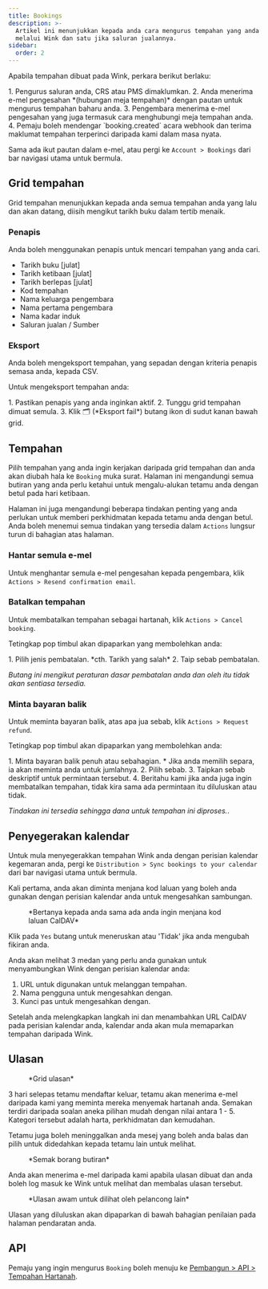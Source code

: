 ```yaml
---
title: Bookings
description: >-
  Artikel ini menunjukkan kepada anda cara mengurus tempahan yang anda terima
  melalui Wink dan satu jika saluran jualannya.
sidebar:
  order: 2
---
```


Apabila tempahan dibuat pada Wink, perkara berikut berlaku:

<Steps>
  1. Pengurus saluran anda, CRS atau PMS dimaklumkan.
  2. Anda menerima e-mel pengesahan *(hubungan meja tempahan)* dengan pautan untuk mengurus tempahan baharu anda.
  3. Pengembara menerima e-mel pengesahan yang juga termasuk cara menghubungi meja tempahan anda.
  4. Pemaju boleh mendengar `booking.created` acara webhook dan terima maklumat tempahan terperinci daripada kami dalam masa nyata.
</Steps>


Sama ada ikut pautan dalam e-mel, atau pergi ke `Account > Bookings` dari bar navigasi utama untuk bermula.

## Grid tempahan

Grid tempahan menunjukkan kepada anda semua tempahan anda yang lalu dan akan datang, diisih mengikut tarikh buku dalam tertib menaik.

### Penapis

Anda boleh menggunakan penapis untuk mencari tempahan yang anda cari.

* Tarikh buku \[julat]
* Tarikh ketibaan \[julat]
* Tarikh berlepas \[julat]
* Kod tempahan
* Nama keluarga pengembara
* Nama pertama pengembara
* Nama kadar induk
* Saluran jualan / Sumber

### Eksport

Anda boleh mengeksport tempahan, yang sepadan dengan kriteria penapis semasa anda, kepada CSV.

Untuk mengeksport tempahan anda:

<Steps>
  1. Pastikan penapis yang anda inginkan aktif.
  2. Tunggu grid tempahan dimuat semula.
  3. Klik 🗂️ (*Eksport fail*) butang ikon di sudut kanan bawah grid.
</Steps>


## Tempahan

Pilih tempahan yang anda ingin kerjakan daripada grid tempahan dan anda akan diubah hala ke `Booking` muka surat.
Halaman ini mengandungi semua butiran yang anda perlu ketahui untuk mengalu-alukan tetamu anda dengan betul pada hari ketibaan.

Halaman ini juga mengandungi beberapa tindakan penting yang anda perlukan untuk memberi perkhidmatan kepada tetamu anda dengan betul. Anda boleh menemui semua tindakan yang tersedia dalam `Actions` lungsur turun di bahagian atas halaman.

### Hantar semula e-mel

Untuk menghantar semula e-mel pengesahan kepada pengembara, klik `Actions > Resend confirmation email`.

### Batalkan tempahan

Untuk membatalkan tempahan sebagai hartanah, klik `Actions > Cancel booking`.

Tetingkap pop timbul akan dipaparkan yang membolehkan anda:

<Steps>
  1. Pilih jenis pembatalan. *cth. Tarikh yang salah*
  2. Taip sebab pembatalan.
</Steps>


*Butang ini mengikut peraturan dasar pembatalan anda dan oleh itu tidak akan sentiasa tersedia.*

### Minta bayaran balik

Untuk meminta bayaran balik, atas apa jua sebab, klik `Actions > Request refund`.

Tetingkap pop timbul akan dipaparkan yang membolehkan anda:

<Steps>
  1. Minta bayaran balik penuh atau sebahagian.
     * Jika anda memilih separa, ia akan meminta anda untuk jumlahnya.
  2. Pilih sebab.
  3. Taipkan sebab deskriptif untuk permintaan tersebut.
  4. Beritahu kami jika anda juga ingin membatalkan tempahan, tidak kira sama ada permintaan itu diluluskan atau tidak.
</Steps>


*Tindakan ini tersedia sehingga dana untuk tempahan ini diproses.*.

## Penyegerakan kalendar

Untuk mula menyegerakkan tempahan Wink anda dengan perisian kalendar kegemaran anda, pergi ke `Distribution > Sync bookings to your calendar` dari bar navigasi utama untuk bermula.

Kali pertama, anda akan diminta menjana kod laluan yang boleh anda gunakan dengan perisian kalendar anda untuk mengesahkan sambungan.

<figure>
  <CloudinaryImage width="350" height="188" resize="scale" quality="best" alt="Hasilkan kod laluan" src="academy/caldav-pass-code" errorImage="noimage_opaque_nyrtl0.png" />

  <figcaption>*Bertanya kepada anda sama ada anda ingin menjana kod laluan CalDAV*</figcaption>
</figure>


Klik pada `Yes` butang untuk meneruskan atau 'Tidak' jika anda mengubah fikiran anda.

Anda akan melihat 3 medan yang perlu anda gunakan untuk menyambungkan Wink dengan perisian kalendar anda:

1. URL untuk digunakan untuk melanggan tempahan.
2. Nama pengguna untuk mengesahkan dengan.
3. Kunci pas untuk mengesahkan dengan.

Setelah anda melengkapkan langkah ini dan menambahkan URL CalDAV pada perisian kalendar anda, kalendar anda akan mula memaparkan tempahan daripada Wink.

## Ulasan

<figure>
  <CloudinaryImage width="700" height="151" resize="scale" quality="best" alt="Semakan grid" src="academy/reviews" errorImage="noimage_opaque_nyrtl0.png" />

  <figcaption>*Grid ulasan*</figcaption>
</figure>


3 hari selepas tetamu mendaftar keluar, tetamu akan menerima e-mel daripada kami yang meminta mereka menyemak hartanah anda.
Semakan terdiri daripada soalan aneka pilihan mudah dengan nilai antara 1 - 5. Kategori tersebut adalah harta, perkhidmatan dan kemudahan.

Tetamu juga boleh meninggalkan anda mesej yang boleh anda balas dan pilih untuk didedahkan kepada tetamu lain untuk melihat.

<figure>
  <CloudinaryImage width="700" height="421" resize="scale" quality="best" alt="Luluskan semakan" src="academy/review-details" errorImage="noimage_opaque_nyrtl0.png" />

  <figcaption>*Semak borang butiran*</figcaption>
</figure>


Anda akan menerima e-mel daripada kami apabila ulasan dibuat dan anda boleh log masuk ke Wink untuk melihat dan membalas ulasan tersebut.

<figure>
  <CloudinaryImage width="350" height="355" resize="scale" quality="best" alt="Semakan awam" src="academy/public-review" errorImage="noimage_opaque_nyrtl0.png" />

  <figcaption>*Ulasan awam untuk dilihat oleh pelancong lain*</figcaption>
</figure>


Ulasan yang diluluskan akan dipaparkan di bawah bahagian penilaian pada halaman pendaratan anda.

## API

Pemaju yang ingin mengurus `Booking` boleh menuju ke [Pembangun > API > Tempahan Hartanah](/developers/apis/#property-booking-api).

